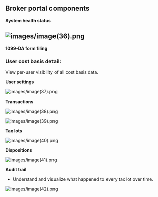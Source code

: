 ## Broker portal components

**System health status**

## ![images/image(36).png](/images/image\(36\).png)

**1099-DA form filing**

### **User cost basis detail:**

View per-user visibility of all cost basis data.

**User settings**

![images/image(37).png](/images/image\(37\).png)

**Transactions**

![images/image(38).png](/images/image\(38\).png)

![images/image(39).png](/images/image\(39\).png)

**Tax lots**

![images/image(40).png](/images/image\(40\).png)

**Dispositions**

![images/image(41).png](/images/image\(41\).png)

**Audit trail**

- Understand and visualize what happened to every tax lot over time.

![images/image(42).png](/images/image\(42\).png)